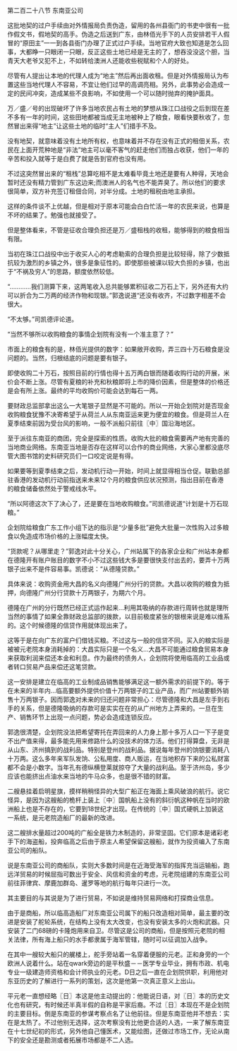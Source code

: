 

第二百二十八节 东南亚公司

这批地契的过户手续由对外情报局负责伪造，留用的各州县衙门的书吏中很有一批作假文书，假地契的高手。伪造之后送到广东，由林佰光手下的人员安排若干人假冒的“原田主”一一到各县衙门办理了正式过户手续。当地官府大致也知道是怎么回事，大都睁一只眼闭一只眼，反正这些土地已经是无主的了，想吞没没这个胆，当青天大老爷又犯不上，不如转给澳洲人还能收些税赋和个人的好处。

尽管有人提出让本地的代理人成为“地主”然后再出面收租。但是对外情报局认为布置这些当地代理人不容易，不宜让他们过早的高调亮相。另外，此事势必会造成一定的民间冲突，造成某些不良影响，不如使用一个可以随时抛弃的掩护面具。

万／盛／号的出现破坏了许多当地农民占有土地的梦想从珠江口战役之后到现在差不多有一年的时间，这些田地都被当成无主地被种上了粮食，眼看快要秋收了，忽然冒出来得“地主”让这些土地的临时“主人”们措手不及。

没有地契，就意味着没有土地所有权，也意味着并不存在没有正式的租佃关系，农民在上面开荒种地是“非法”地主可以毫不客气的赶走他们而独占收获，他们一年的辛苦和投入就等于是白费了就是告到官府也没有用。

不过这突然冒出来的“租栈”总算吃相不是太难看毕竟土地还是要有人种得，天地会暂时还没有精力管到广东这边来;而澳洲人的名气也不能弄臭了。所以他们的要求很简单，双方补充签订租佃合同，对半分成。土地的租税由地主承担。

这样的条件谈不上优越，但是相对于原本可能会白白忙活一年的农民来说，也算是不坏的结果了。勉强也就接受了。

但是整体看来，不管是征收合理负担还是万／盛租栈的收租，能够得到的粮食相当有限。

当初在珠江口战役中出于收买人心的考虑勒索的合理负担是比较轻得，除了少数抵抗较为激烈的乡镇之外，很多是象征性的。即使那些被课以较大负担的乡镇，也出于“不祸及穷人”的思路，额度依然较低。

“…………我们测算下来，这两笔收入总共能够累积征收二万石上下，另外还有大约可以折合为二万两的经济作物和现银。”郭逸说道“还没有收齐，不过数字相差不会很大。

“不太够。”司凯德评论道。

“当然不够所以收购粮食的事情企划院有没有一个准主意了？”

市面上的粮食有的是，林佰光提供的数字：如果敞开收购，弄三四十万石粮食是没问题的。当然，归根结底的问题是要有银子。

即使收购二十万石，按照目前的行情也得十五万两白银而随着收购行动的开展，米价会不断上涨。尽管有夏粮的补充和秋粮即将上市的降价因素，但是整体的价格还是会有所上涨。最终的平均收购价可能会达到每石一两。

要财政总监部拿出这么一大笔银子显然是不可能的。所以一开始企划院对是否现金收购粮食犹豫不决寄希望于从荷兰人从东南亚运来更为便宜的粮食。但是荷兰人在夏季结束前因为受台风的影响，一般不派船只前往〖中〗国沿海地区。

至于派往东南亚的商团，完全是探索的性质。收购大批的粮食需要再产地有完善的当地商业网络。东南亚当地是否存在这样可以合作的商业网络，大家心里都没底尽管大图书馆的史料研究员们一口咬定说是有得。

如果要等到夏季结束之后，发动机行动一开始，时间上就显得相当仓促。联勤总部驻香港的发动机行动前指送来未来12个月的粮食供应状况预测，指出目前在香港的粮食储备依然处于警戒线水平。

“所以阿德这次下了决心了，还是要在当地收购粮食。”司凯德说道“计划是十万石现粮。”

企划院给粮食广东工作小组下达的指示是“少量多批”避免大批量一次性购入过多粮食以免造成市场价格的上涨幅度太快。

“货款呢？从哪里走？”郭逸对此十分关心，广州站属下的各家企业和广州站本身都在德隆开有账户账目的数字不小不过这些钱大多是要很快支付出去的，要弄十万两银子出来不是件容易事。凯德说：“从德隆贷款。”

具体来说：收购资金用大昌的名义向德隆广州分行的贷款。大昌以收购的粮食为抵押，向德隆广州分行贷款十万两银子，为期六个月。

德隆在广州的分行既然已经正式运作起来…利用其吸纳的存款进行周转也就是理所当然的事情了如果全靠财政总监部的拨款，以目前极度紧张的银根来说是难以维系的。这个时候德隆的信贷作用就体现出来了。

这等于是在向广东的富户们借钱买粮。不过这与一般的信贷不同。买入的粮实际是被被元老院本身消耗掉的：大昌实际只是一个名义…大昌不可能通过粮食贸易本身来获取利润来偿还本金和利息。作为最终的债务人，企划院将使用临高的工业品或者转口贸易产品来偿还这笔贷款。

这一安排是建立在临高的工业制成品销售能够满足这一额外需求的前提下的。等于在未来的半年内…临高要额外提供价值十万两银子的工业产品，而广州站要额外销售十万两银子。因而郭逸对未来的归还问题非常担心：尽管德隆和大昌是左手到右手的关系，但是德隆吸纳的存款可是实实在在的从广州地方上弄来的。一旦在生产、销售环节上出现一点问题，势必会造成连锁反应。

郭逸很清楚，企划院没法把希望寄托在弄回来的人力身上那十多万人口一下子是变不出产值来得，最多能先用来修路什么的没技术的体力活。他们打得算盘，无非是从山东、济州搞到的战利品。特别是登州的战利品。据说每年登州的饷银要消耗八十万两。这么多年来军队发饷、公私用度、商人贩运，在当地积存下来的公私财富都不会是小数字。当年孔有德纵横登莱就掠夺了大量的战利品。至于济州岛，多少应该也能挤出点油水来当地的牛马众多，也是很不错的财富。

二艘悬挂着启明星旗，摸样稍稍怪异的大型广船正在海面上乘风破浪的航行。说它怪异，是因为这艘船的桅杆上装上〖中〗国帆船上没有的斜衍帆这种帆在当时的欧洲船上也是不存在的，它要到18世纪才出现。在传统的〖中〗国式硬帆上加装这一系统，是元老院造船厂的最新的改进。

这二艘排水量超过200吨的广船全是铁力木制造的，非常坚固。它们原本是诸彩老手下的海盗船，投奔临高之后由于原主人希望保留这艘船，就作为投资编入了东南亚公司的船队。

说是东南亚公司的商船队，实则大多数时间是在近海受海军的指挥充当运输船，跑远洋贸易的时候屈指可数出于安全、风信和资金的考虑，元老院组建的东南亚公司前往菲律宾、摩鹿加群岛、暹罗等地的航行每年只进行一次。

其主要目的与其说是为了进行贸易，不如说是维持贸易网络和打探商业信息。

由于是商船，所以临高造船厂对东南亚公司属下的船只改造相对简单，最主要的改进是安装了舵轮系统，在结构上没有太大改变，也没有安装太多的火炮和武器。只安装了二门68磅的卡隆炮用来自卫。尽管这是公司的商船，但是按照元老院的相关法律，所有海上船只的水手都隶属于海军管辖，随时可以征调加入战争。

在其中一艘较大船只的艉楼上，舵手旁站着一名穿着便服的元老。正和身旁的一个欧洲人说着什么。站在qwark旁边的是平秋盛－－医学专业毕业，拥有市政、机电专业一级建造师资格和会计师执业的元老。D日之后一直在企划院供职，利用他对东亚历史的了解进行一系列的策划，这次是他第一次真正意义上出山。

平元老一直想经略〖日〗本这是他主动提出的：他能说日语，对〖日〗本的历史文化也有研究，有时候还半真半假的自称是平家后裔。不过〖日〗本现在不是企划院的主要目标。倒是东南亚的参谋考察点名了让他前往。但是东南亚他并不想去：实在是太热了。不过他别无选择，这次考察没有比他更合适的人选，一来了解东南亚在十七世纪初的形式，另外他自己懂医术，又能绘图，还做过市场工作，无论从南下的安全还是勘测或者拓展市场都是不二人选。

